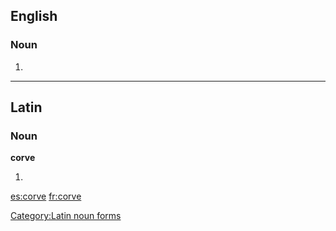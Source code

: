 ==English==

===Noun===
{{en-noun}}

# {{alternative form of|corf|lang=en}}

{{Webster 1913}}

----

==Latin==

===Noun===
'''corve''' {{g|m}}

# {{inflection of|corvus||abl|s|lang=la}}

[[Category:Latin noun forms]]

[[es:corve]]
[[fr:corve]]